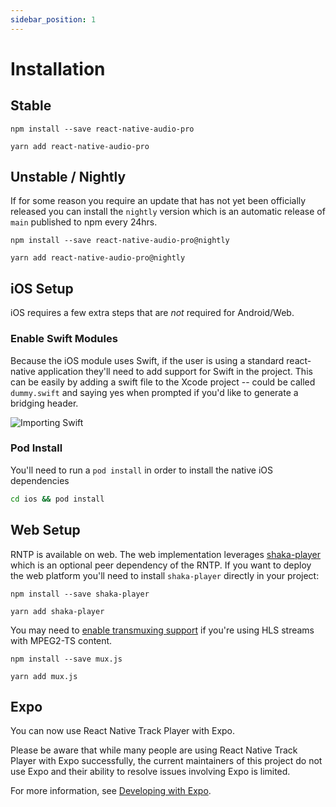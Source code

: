 ```yaml
---
sidebar_position: 1
---
```



# Installation


## Stable

<Tabs groupId="pkg">
  <TabItem value="npm" label="NPM" default>

    npm install --save react-native-audio-pro

  </TabItem>
  <TabItem value="yarn" label="Yarn">

    yarn add react-native-audio-pro

  </TabItem>
</Tabs>

## Unstable / Nightly

If for some reason you require an update that has not yet been officially
released you can install the `nightly` version which is an automatic release of
`main` published to npm every 24hrs.

<Tabs groupId="pkg">
  <TabItem value="npm" label="NPM" default>

    npm install --save react-native-audio-pro@nightly

  </TabItem>
  <TabItem value="yarn" label="Yarn">

    yarn add react-native-audio-pro@nightly

  </TabItem>
</Tabs>

## iOS Setup

iOS requires a few extra steps that are _not_ required for Android/Web.

### Enable Swift Modules

Because the iOS module uses Swift, if the user is using a standard react-native application they'll need to add support for Swift in the project. This can be easily by adding a swift file to the Xcode project -- could be called `dummy.swift` and saying yes when prompted if you'd like to generate a bridging header.

![Importing Swift](https://i.imgur.com/CBqBcWs.png)

### Pod Install

You'll need to run a `pod install` in order to install the native iOS dependencies

```sh
cd ios && pod install
```

## Web Setup

RNTP is available on web. The web implementation leverages [shaka-player](https://github.com/shaka-project/shaka-player)
which is an optional peer dependency of the RNTP. If you want to deploy the web
platform you'll need to install `shaka-player` directly in your project:

<Tabs groupId="pkg">
  <TabItem value="npm" label="NPM" default>

    npm install --save shaka-player

  </TabItem>
  <TabItem value="yarn" label="Yarn">

    yarn add shaka-player

  </TabItem>
</Tabs>

You may need to [enable transmuxing support](../troubleshooting.md#web-issues-with-hls-streams)
if you're using HLS streams with MPEG2-TS content.

<Tabs groupId="pkg">
  <TabItem value="npm" label="NPM" default>

    npm install --save mux.js

  </TabItem>
  <TabItem value="yarn" label="Yarn">

    yarn add mux.js

  </TabItem>
</Tabs>

## Expo

You can now use React Native Track Player with Expo.

Please be aware that while many people are using React Native Track Player with Expo successfully, the current maintainers of this project do not use Expo and their ability to resolve issues involving Expo is limited.

For more information, see [Developing with Expo](../guides/with-expo.md).
